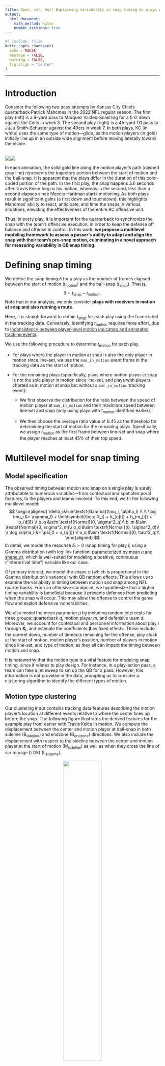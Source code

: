 ```yaml
---
title: Down, set, hut! Explaining variability in snap timing on plays with motion
output: 
  html_document: 
    math_method: katex
    number_sections: true
---
```


```r
#| include: false
knitr::opts_chunk$set(
  echo = FALSE,
  message = FALSE,
  warning = FALSE,
  fig.align = "center"
)
```

---

# Introduction

Consider the following two pass attempts by Kansas City Chiefs quarterback Patrick Mahomes in the 2022 NFL regular season.
The first play (left) is a 9-yard pass to Marquez Valdes-Scantling for a first down against the Colts in week 3.
The second play (right) is a 45-yard TD pass to JuJu Smith-Schuster against the 49ers in week 7.
In both plays, KC (in white) uses the same type of motion---glide, as the motion players (in gold) initially line up in an outside wide alignment before moving laterally toward the inside.

:::: {style="display: flex;"}
::: {}
<br>
<center>
<img src="../figures/kelce_motion.gif">
</center>
:::
::: {}
<br>
<center>
<img src="../figures/hardman_motion.gif">
</center>
:::
::::

In each animation, the solid gold line along the motion player's path (dashed gray line) represents the trajectory portion between the start of motion and the ball-snap.
It is apparent that the plays differ in the duration of this color-coded portion of the path.
In the first play, the snap happens 3.6 seconds after Travis Kelce begins his motion, whereas in the second, less than a second elapses since Mecole Hardman starts motioning.
As both plays result in significant gains (a first down and touchdown), this highlights Mahomes' ability to react, anticipate, and time the snaps in various situations, elevating the effectiveness of the entire KC offensive unit.

Thus, in every play, it is important for the quarterback to synchronize the snap with the team's offensive execution, in order to keep the defense off balance and offense in control.
In this work, **we propose a multilevel modeling framework to assess a passer's ability to adapt and align the snap with their team's pre-snap motion, culminating in a novel approach for measuring variability in QB snap timing**.

# Defining snap timing

We define the snap timing $\delta$ for a play as the number of frames elapsed between the start of motion $(t_{\text{motion}})$ and the ball-snap $(t_{\text{snap}})$.
That is,$$\delta=t_{\text{snap}}-t_{\text{motion}}\,.$$ 
Note that in our analysis, we only consider **plays with receivers in motion at snap and also running a route**.

Here, it is straightforward to obtain $t_{\text{snap}}$ for each play using the frame label in the tracking data.
Conversely, identifying $t_{\text{motion}}$ requires more effort, due to [inconsistency between player-level motion indicators and annotated tracking events](https://www.kaggle.com/competitions/nfl-big-data-bowl-2025/discussion/543709).

We use the following procedure to determine $t_{\text{motion}}$ for each play. 

*   For plays where the player in motion at snap is also the only player in motion since line-set, we use the `man_in_motion` event frame in the tracking data as the start of motion.

*   For the remaining plays (specifically, plays where motion player at snap is not the sole player in motion since line-set, and plays with players charted as in motion at snap but without a `man_in_motion` tracking event):

    *   We first observe the distribution for the ratio between the speed of motion player at `man_in_motion` and their maximum speed between line-set and snap (only using plays with $t_{\text{motion}}$ identified earlier). 

    *   We then choose the average ratio value of 0.45 as the threshold for determining the start of motion for the remaining plays. Specifically, we assign $t_{\text{motion}}$ as the first frame between line-set and snap where the player reaches at least 45% of their top speed.

# Multilevel model for snap timing

## Model specification

The observed timing between motion and snap on a single play is surely attributable to numerous variables---from contextual and spatiotemporal features, to the players and teams involved.
To this end, we fit the following multilevel model:
$$
\begin{aligned}
\delta_i&\sim\textsf{Gamma}(\mu_i, \alpha_i) \\
\\
\log \mu_i &= \gamma_0 + \boldsymbol{\beta X_i} + b_{q[i]} + b_{m_[i]} + b_{d[i]} \\
b_q  &\sim \textsf{Normal}(0, \sigma^2_q)\\
b_m  &\sim \textsf{Normal}(0, \sigma^2_m)\\
b_d  &\sim \textsf{Normal}(0, \sigma^2_d)\\
\\
\log \alpha_i &= \psi_0 + u_{q[i]} \\
u_q  &\sim \textsf{Normal}(0, \tau^2_q)\\
\end{aligned}
$$
In detail, we model the response $\delta_i > 0$ (snap timing for play $i$) using a Gamma distribution (with log link function,
[parameterized by mean $\mu$ and shape $\alpha$](https://paulbuerkner.com/brms/articles/brms_families.html#:~:text=The%20density%20of%20the%20Gamma,shape%20parameter)),
which is well-suited for modeling a positive, continuous ("interarrival time") variable like our case.

Of primary interest, we model the shape $\alpha$ (which is proportional to the Gamma distribution's variance) with QB random effects.
This allows us to examine the variability in timing between motion and snap among NFL quarterbacks.
From an offensive standpoint, we hypothesize that a higher timing variability is beneficial because it prevents defenses from predicting when the snap will occur.
This may allow the offense to control the game flow and exploit defensive vulnerabilities.

We also model the mean parameter $\mu$ by including random intercepts for three groups: quarterback $q$, motion player $m$, and defensive team $d$.
Moreover, we account for contextual and personnel information about play $i$ through $\boldsymbol{X_i}$, and estimate the coefficients $\boldsymbol\beta$ as fixed effects.
These include the current down, number of timeouts remaining for the offense, play clock at the start of motion, motion player's position, number of players in motion since line-set, and type of motion, as they all can impact the timing between motion and snap.

It is noteworthy that the motion type is a vital feature for modeling snap timing, since it relates to play design.
For instance, in a play-action pass, a team can fake a jet sweep to set up the QB for a pass.
However, this information is not provided in the data, prompting us to consider a clustering algorithm to identify the different types of motion.

## Motion type clustering

Our clustering input contains tracking data features describing the motion player's location at different events relative to where the center lines up before the snap.
The following figure illustrates the derived features for the example play from earlier with Travis Kelce in motion.
We compute the displacement between the center and motion player at ball-snap in both sideline $(\textsf{B}_{\textsf{sideline}})$ and endzone $(\textsf{B}_{\textsf{endzone}})$ directions.
We also include the displacement with respect to the sideline between the center and motion player at the start of motion $(\textsf{M}_{\textsf{sideline}})$ as well as when they cross the line of scrimmage (LOS) $(\textsf{L}_{\textsf{sideline}})$.

<center>
<img src="../figures/clustering_features.png" style="width:50%">
</center>

Note that for plays where the motion player never crosses the LOS, we instead use their location at either the QB event (e.g., forward pass, sack) or 3 seconds after the snap (depending on which happens sooner) in place of $\textsf{L}_{\textsf{sideline}}$.
The aforementioned 3-second threshold is chosen using the observed distribution of the time elapsed from snap to crossing LOS for plays where motion players do cross the LOS, as it captures a sufficiently large fraction (~95%) of the values.

We fit a Gaussian mixture model via the `mclust` `R` package to obtain unsupervised labels for the pre-snap motions.
We select the optimal number of Gaussian clusters to be $G=6$ using BIC, and validate the cluster assignment through visual inspection of player motion trajectories in each cluster.
Ultimately, we condition on these cluster labels as fixed effects in modeling the mean snap timing $\mu$, so that our estimates of QB snap timing variability $u_q$ (at the shape-level) are not confounded by different types of motion.

# Analysis

Our multilevel model is fit in a Bayesian framework via the `brms` `R` package using four parallel chains of 10,000 iterations and 5,000 burn-in draws.
We perform diagnostics by inspecting trace plots as well as computing the $\widehat{R}$ and effective sample size statistics, and find no issues with model convergence and efficiency.
We quantify uncertainty for our model parameters with posterior distributions.
As it turns out, among the considered random effects, the largest source variation is between QBs when modeling the snap timing shape (captured by $\tau_q^2$).
Thus, we focus on the QB shape random effects $u_q$ in the following analysis.

## Leaderboard

The following figure displays the posterior distributions for the shape random effect $u_q$ (ordered by posterior mean) for QBs with at least 50 pass attempts across the considered motion plays.
For each player, the posterior mean provides an estimate for their ability to maintain variability in snap timing, **with higher posterior mean values corresponding to greater variability in timing between the start of motion and snap**.

Patrick Mahomes stands out as the top QB according our measure, adding the ability to time snaps as another element to his success.
Other high-caliber QBs such as Tom Brady and Josh Allen are also among the leaders in our rankings.
Note that there is considerable uncertainty in our estimates, as demonstrated by the rather wide credible intervals (CIs), which is unsurprising given our limited sample of motion plays.
Still, we observe substantial differences in the credible intervals across this subset of QBs.
For instance, despite his pay, Daniel Jones' 95% CI does not overlap at all with the top five quarterbacks' 95% CIs.

```r
#| fig-height: 8
#| fig-width: 6
readRDS("../figures/posteriors_slab.rds")
```

## Comparison to havoc rate

We now examine the relationship between the posterior mean for the QB shape random effect $u_q$ and a measure of "havoc rate".
Here, a havoc event is defined as whether any of the following defensive outcomes are generated on a play: pass breakup, forced fumble, tackle for loss, interception, sack, and pressure.
The figure below is a scatterplot of the posterior mean for the shape random effect and havoc rate across all passing plays over the first nine weeks of the 2022 NFL season (left) and only the considered motion plays (right) for the same subset of QBs as before.

**We observe that lower snap timing variability corresponds to higher rate of facing havoc events created by the opposing defense.**
This makes intuitive sense, as when there is little variability in timing, the offense is likely to be predictable and experience unfavorable play outcomes.
In contrast, by varying the duration between motion and snap, offenses can create uncertainty, forcing defenders to play more cautiously which reduces their effectiveness in executing disruptive plays.

```r
#| fig-height: 4.1
#| fig-width: 10
readRDS("../figures/corr_havoc.rds")
```

As a side note, the posterior mean for the shape random effect scarcely correlates with the rate of motion on all passing plays $(r = 0.11)$ over the first nine weeks of the 2022 season.
Additionally, there is a weak correlation between motion rate and havoc rate $(r = -0.09)$.
This suggests that **our measure of QB snap timing variability provides independent information of motion tendency, while also being a more direct indicator of encountering defensive disruptions than the prevalence of motion**.

# Discussion

Variability in snap timing is an essential aspect for an offense to dictate plays and make it difficult for defenses to anticipate and react.
Through multilevel modeling, we provide an assessment of a quarterback's ability to maintain variable snap timing with their teammates' motion.
We demonstrate that higher variability in snap timing is beneficial for the passing game, as it relates to experiencing less disruptions generated by the defense.
Although we solely focus on snap timing for passing plays with motion, we believe our estimates may also serve as proxies for QB awareness or pocket presence, as indicated by the moderate correlation with havoc rate across all passing plays (not just the plays considered in our model).

Our proposed framework is not without limitations.
First, to identify the start of motion, we use a threshold-based criterion which relies on the moment at which the motion player achieves a certain fraction of their top speed prior to the snap.
This is certainly a simple viewpoint, as one could come up with a more robust definition by building a model to predict the starting motion frame.
Further, despite the reasonable set of inputs in our cluster analysis, there is possibly room for improvement in identifying the motion types by having more refined features, or alternatively using a functional clustering approach.
Since neither of these tasks is the main focus of our work, we leave these explorations for the future.

Additionally, our study is limited to only passing plays with receivers in motion at snap.
This introduces a selection bias into our analysis by excluding running plays and various QBs who do not meet the cutoff for minimum pass attempts on motion plays (e.g., Jalen Hurts and Joe Burrow).
We also recognize that while we refer to our estimates as "QB random effects", they are certainly correlated with the team's center and coach's play-calling.
Nevertheless, **we believe our contribution is a novel description of snap timing variability and reveals insight into an understudied area of football.**


# Appendix {-}

All code is available at https://github.com/qntkhvn/timing.

RY thanks Sam Schwartzstein for a conversation which motivated the topic of QB snap timing variability.
QN thanks Nick Wan whose [Twitch stream](https://www.twitch.tv/nickwan_datasci) and [Kaggle notebook](https://www.kaggle.com/code/nickwan/fly-sweeps-are-the-best-rushing-play) inspired the definition and identification of motion in this work.

On a personal note, QN failed to convince RY to name the metric *STRAIN (Patrick's version)*, where STRAIN stands for Snap Timing Rhythm and Adaptability INdex.

---

[Quang Nguyen](https://github.com/qntkhvn) and [Ron Yurko](https://github.com/ryurko)

Department of Statistics & Data Science

Carnegie Mellon University
